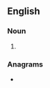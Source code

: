 ==English==

===Noun===
{{head|en|noun plural form}}

# {{plural of|latke|lang=en}}

===Anagrams===
* {{l|en|ketals}}